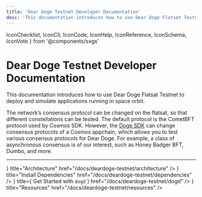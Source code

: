 ```yaml
---
title: 'Dear Doge Testnet Developer Documentation'
desc: 'This documentation introduces how to use Dear Doge Flatsat Testnet to deploy and simulate applications running in space orbit.'
---
```


  IconChecklist,
  IconCli,
  IconCode,
  IconHelp,
  IconReference,
  IconSchema,
  IconVote
} from '@components/svgs'

# Dear Doge Testnet Developer Documentation

This documentation introduces how to use Dear Doge Flatsat Testnet to deploy and simulate applications running in space orbit.

The network’s consensus protocol can be changed on the flatsat, so that different constellations can be tested. The default protocol is the CometBFT protocol used by Cosmos SDK. However, the [Doge SDK](https://github.com/DoraFactory/Doge-SDK) can change consensus protocols of a Cosmos appchain, which allows you to test various consensus protocols for Dear Doge. For example, a class of asynchronous consensus is of our interest, such as Honey Badger BFT, Dumbo, and more.

---

<Cards num={2}>
  <Cards.Card
    icon={<IconSchema />}
    title="Architecture"
    href="/docs/deardoge-testnet/architecture"
  />
  <Cards.Card
    icon={<IconChecklist />}
    title="Install Dependencies"
    href="/docs/deardoge-testnet/dependencies"
  />
  <Cards.Card
    icon={<IconCli />}
    title={
      <span>
        Get Started with <code>dogd</code>
      </span>
    }
    href="/docs/deardoge-testnet/dogd"
  />
  <Cards.Card
    icon={<IconReference />}
    title="Resources"
    href="/docs/deardoge-testnet/resources"
  />
</Cards>
